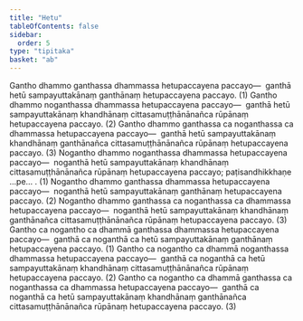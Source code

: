 ```yaml
---
title: "Hetu"
tableOfContents: false
sidebar:
  order: 5
type: "tipitaka"
basket: "ab"
---
```



<DynamicBreadcrumb />

<Division number="18">

<Paragraph number="1649">
Gantho dhammo ganthassa dhammassa hetupaccayena paccayo—  ganthā hetū sampayuttakānaṃ ganthānaṃ hetupaccayena paccayo. (1)
</Paragraph>

<Paragraph number="1650">
Gantho dhammo noganthassa dhammassa hetupaccayena paccayo—  ganthā hetū sampayuttakānaṃ khandhānaṃ cittasamuṭṭhānānañca rūpānaṃ hetupaccayena paccayo. (2)
</Paragraph>

<Paragraph number="1651">
Gantho dhammo ganthassa ca noganthassa ca dhammassa hetupaccayena paccayo—  ganthā hetū sampayuttakānaṃ khandhānaṃ ganthānañca cittasamuṭṭhānānañca rūpānaṃ hetupaccayena paccayo. (3)
</Paragraph>

</Division>
<Division number="19">

<Paragraph number="1652">
Nogantho dhammo noganthassa dhammassa hetupaccayena paccayo—  noganthā hetū sampayuttakānaṃ khandhānaṃ cittasamuṭṭhānānañca rūpānaṃ hetupaccayena paccayo; paṭisandhikkhaṇe …pe… . (1)
</Paragraph>

<Paragraph number="1653">
Nogantho dhammo ganthassa dhammassa hetupaccayena paccayo—  noganthā hetū sampayuttakānaṃ ganthānaṃ hetupaccayena paccayo. (2)
</Paragraph>

<Paragraph number="1654">
Nogantho dhammo ganthassa ca noganthassa ca dhammassa hetupaccayena paccayo—  noganthā hetū sampayuttakānaṃ khandhānaṃ ganthānañca cittasamuṭṭhānānañca rūpānaṃ hetupaccayena paccayo. (3)
</Paragraph>

</Division>
<Division number="20">

<Paragraph number="1655">
Gantho ca nogantho ca dhammā ganthassa dhammassa hetupaccayena paccayo—  ganthā ca noganthā ca hetū sampayuttakānaṃ ganthānaṃ hetupaccayena paccayo. (1)
</Paragraph>

<Paragraph number="1656">
Gantho ca nogantho ca dhammā noganthassa dhammassa hetupaccayena paccayo—  ganthā ca noganthā ca hetū sampayuttakānaṃ khandhānaṃ cittasamuṭṭhānānañca rūpānaṃ hetupaccayena paccayo. (2)
</Paragraph>

<Paragraph number="1657">
Gantho ca nogantho ca dhammā ganthassa ca noganthassa ca dhammassa hetupaccayena paccayo—  ganthā ca noganthā ca hetū sampayuttakānaṃ khandhānaṃ ganthānañca cittasamuṭṭhānānañca rūpānaṃ hetupaccayena paccayo. (3)
</Paragraph>
</Division>